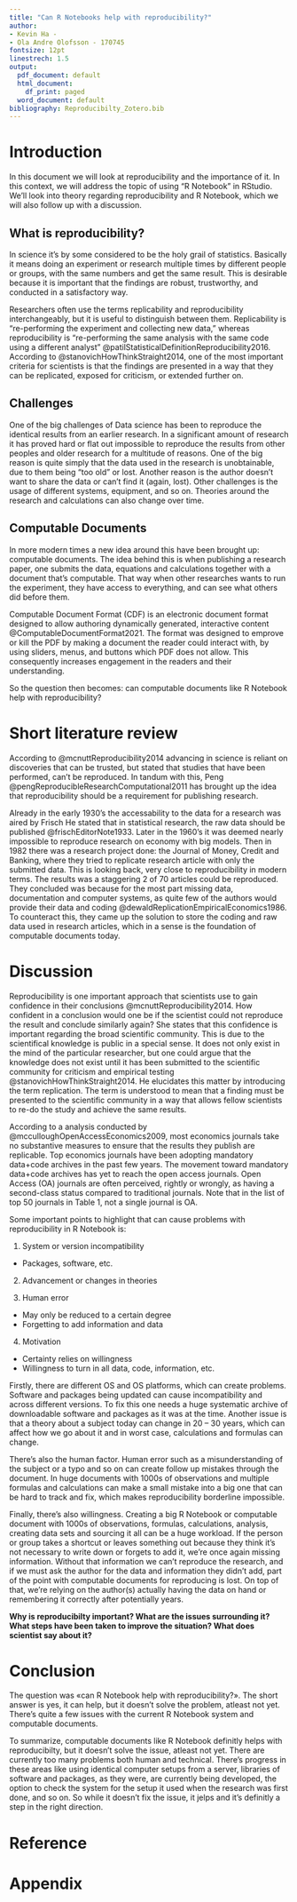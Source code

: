 ```yaml
---
title: "Can R Notebooks help with reproducibility?"
author:
- Kevin Ha - 
- Ola Andre Olofsson - 170745
fontsize: 12pt
linestrech: 1.5
output:
  pdf_document: default
  html_document:
    df_print: paged
  word_document: default
bibliography: Reproducibilty_Zotero.bib
---
```


# Introduction

In this document we will look at reproducibility and the importance of it. In this context, we will address the topic of using "R Notebook" in RStudio. We'll look into theory regarding reproducibility and R Notebook, which we will also follow up with a discussion.

## What is reproducibility?

In science it's by some considered to be the holy grail of statistics. Basically it means doing an experiment or research multiple times by different people or groups, with the same numbers and get the same result. This is desirable because it is important that the findings are robust, trustworthy, and conducted in a satisfactory way.

Researchers often use the terms replicability and reproducibility interchangeably, but it is useful to distinguish between them. Replicability is "re-performing the experiment and collecting new data," whereas reproducibility is "re-performing the same analysis with the same code using a different analyst" @patilStatisticalDefinitionReproducibility2016. According to @stanovichHowThinkStraight2014, one of the most important criteria for scientists is that the findings are presented in a way that they can be replicated, exposed for criticism, or extended further on.

## Challenges

One of the big challenges of Data science has been to reproduce the identical results from an earlier research. In a significant amount of research it has proved hard or flat out impossible to reproduce the results from other peoples and older research for a multitude of reasons. One of the big reason is quite simply that the data used in the research is unobtainable, due to them being "too old" or lost. Another reason is the author doesn't want to share the data or can't find it (again, lost). Other challenges is the usage of different systems, equipment, and so on. Theories around the research and calculations can also change over time.

## Computable Documents

In more modern times a new idea around this have been brought up: computable documents. The idea behind this is when publishing a research paper, one submits the data, equations and calculations together with a document that's computable. That way when other researches wants to run the experiment, they have access to everything, and can see what others did before them. 

Computable Document Format (CDF) is an electronic document format designed to allow authoring dynamically generated, interactive content @ComputableDocumentFormat2021. The format was designed to emprove or kill the PDF by making a document the reader could interact with, by using sliders, menus, and buttons which PDF does not allow. This consequently increases engagement in the readers and their understanding.

So the question then becomes: can computable documents like R Notebook help with reproducibility?

# Short literature review

According to @mcnuttReproducibility2014 advancing in science is reliant on discoveries that can be trusted, but stated that studies that have been performed, can't be reproduced. In tandum with this, Peng @pengReproducibleResearchComputational2011 has brought up the idea that reproducibility should be a requirement for publishing research.

Already in the early 1930's the accessability to the data for a research was aired by Frisch He stated that in statistical research, the raw data should be published @frischEditorNote1933. Later in the 1960's it was deemed nearly impossible to reproduce research on economy with big models. Then in 1982 there was a research project done: the Journal of Money, Credit and Banking, where they tried to replicate research article with only the submitted data. This is looking back, very close to reproducibility in modern terms. The results was a staggering 2 of 70 articles could be reproduced. They concluded was because for the most part missing data, documentation and computer systems, as quite few of the authors would provide their data and coding @dewaldReplicationEmpiricalEconomics1986. To counteract this, they came up the solution to store the coding and raw data used in research articles, which in a sense is the foundation of computable documents today.

# Discussion

Reproducibility is one important approach that scientists use to gain confidence in their conclusions @mcnuttReproducibility2014. How confident in a conclusion would one be if the scientist could not reproduce the result and conclude similarly again? She states that this confidence is important regarding the broad scientific community. This is due to the scientifical knowledge is public in a special sense. It does not only exist in the mind of the particular researcher, but one could argue that the knowledge does not exist until it has been submitted to the scientific community for criticism and empirical testing @stanovichHowThinkStraight2014. He elucidates this matter by introducing the term replication. The term is understood to mean that a finding must be presented to the scientific community in a way that allows fellow scientists to re-do the study and achieve the same results.

According to a analysis conducted by @mcculloughOpenAccessEconomics2009, most economics journals take no substantive measures to ensure that the results they publish are replicable. Top economics journals have been adopting mandatory data+code archives in the past few years. The movement toward mandatory data+code archives has yet to reach the open access journals. Open Access (OA) journals are often perceived, rightly or wrongly, as having a second-class status compared to traditional journals. Note that in the list of top 50 journals in Table 1, not a single journal is OA.

Some important points to highlight that can cause problems with reproducibility in R Notebook is:

1. System or version incompatibility
  + Packages, software, etc.

2. Advancement or changes in theories

3. Human error
  + May only be reduced to a certain degree
  + Forgetting to add information and data
  
4. Motivation
  + Certainty relies on willingness
  + Willingness to turn in all data, code, information, etc.

Firstly, there are different OS and OS platforms, which can create problems. Software and packages being updated can cause incompatibility and across different versions. To fix this one needs a huge systematic archive of downloadable software and packages as it was at the time. Another issue is that a theory about a subject today can change in 20 – 30 years, which can affect how we go about it and in worst case, calculations and formulas can change.

There’s also the human factor. Human error such as a misunderstanding of the subject or a typo and so on can create follow up mistakes through the document. In huge documents with 1000s of observations and multiple formulas and calculations can make a small mistake into a big one that can be hard to track and fix, which makes reproducibility borderline impossible.

Finally, there’s also willingness. Creating a big R Notebook or computable document with 1000s of observations, formulas, calculations, analysis, creating data sets and sourcing it all can be a huge workload. If the person or group takes a shortcut or leaves something out because they think it’s not necessary to write down or forgets to add it, we’re once again missing information. Without that information we can’t reproduce the research, and if we must ask the author for the data and information they didn’t add, part of the point with computable documents for reproducing is lost. On top of that, we’re relying on the author(s) actually having the data on hand or remembering it correctly after potentially years. 

**Why is reproducibilty important? What are the issues surrounding it? What steps have been taken to improve the situation? What does scientist say about it?**

# Conclusion

The question was «can R Notebook help with reproducibility?». The short answer is yes, it can help, but it doesn't solve the problem, atleast not yet. There's quite a few issues with the current R Notebook system and computable documents.

To summarize, computable documents like R Notebook definitly helps with reproducibilty, but it doesn't solve the issue, atleast not yet. There are currently too many problems both human and technical. There's progress in these areas like using identical computer setups from a server, libraries of software and packages, as they were, are currently being developed, the option to check the system for the setup it used when the research was first done, and so on. So while it doesn't fix the issue, it jelps and it's definitly a step in the right direction.

# Reference
<div id="refs"></div>

# Appendix
